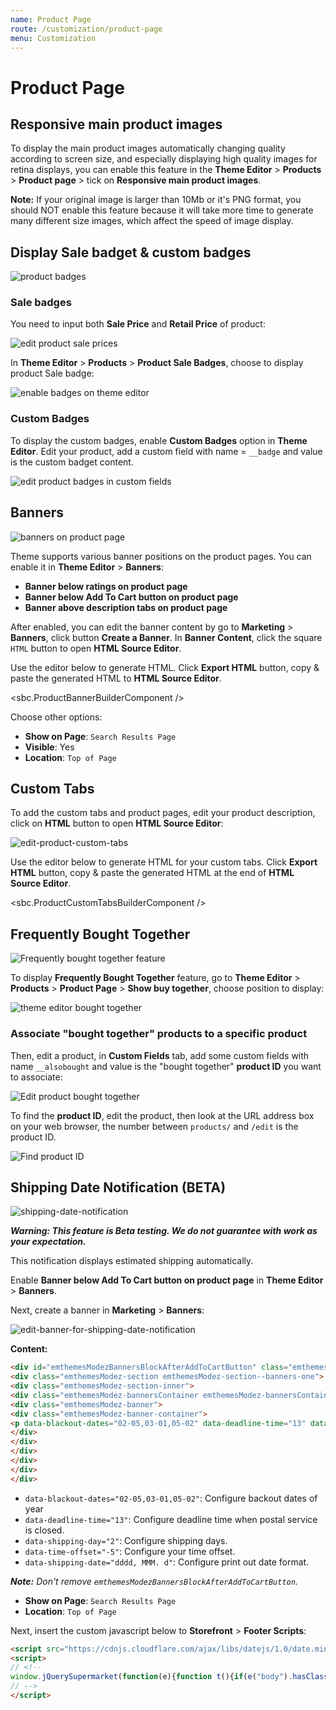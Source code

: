```yaml
---
name: Product Page
route: /customization/product-page
menu: Customization
---
```



# Product Page


## Responsive main product images

To display the main product images automatically changing quality according to screen size, and especially displaying high quality images for retina displays, you can enable this feature in the **Theme Editor** > **Products** > **Product page** > tick on **Responsive main product images**.

**Note:** If your original image is larger than 10Mb or it's PNG format, you should NOT enable this feature because it will take more time to generate many different size images, which affect the speed of image display.


## Display Sale badget & custom badges

![product badges](../img/product-card-badges.png)

### Sale badges

You need to input both **Sale Price** and **Retail Price** of product:

![edit product sale prices](../img/edit-product-sale-price.png)

In **Theme Editor** > **Products** > **Product Sale Badges**, choose to display product Sale badge:

![enable badges on theme editor](../img/theme-editor-badges.png)

### Custom Badges

To display the custom badges, enable **Custom Badges** option in **Theme Editor**. Edit your product, add a custom field with name = `__badge` and value is the custom badget content.

![edit product badges in custom fields](../img/edit-product-custom-badges.png)



## Banners

![banners on product page](../img/home1-product-page-banners.png)

Theme supports various banner positions on the product pages. You can enable it in **Theme Editor** > **Banners**:

- **Banner below ratings on product page**
- **Banner below Add To Cart button on product page**
- **Banner above description tabs on product page**


After enabled, you can edit the banner content by go to **Marketing** > **Banners**, click button **Create a Banner**. In **Banner Content**, click the square `HTML` button to open **HTML Source Editor**.

Use the editor below to generate HTML. Click **Export HTML** button, copy & paste the generated HTML to **HTML Source Editor**.

<sbc.ProductBannerBuilderComponent />

Choose other options:

- __Show on Page__: `Search Results Page`
- __Visible__: Yes
- __Location__: `Top of Page`


## Custom Tabs

To add the custom tabs and product pages, edit your product description, click on **HTML** button to open **HTML Source Editor**:

![edit-product-custom-tabs](../img/edit-product-custom-tabs.png)

Use the editor below to generate HTML for your custom tabs. Click **Export HTML** button, copy & paste the generated HTML at the end of **HTML Source Editor**.

<sbc.ProductCustomTabsBuilderComponent />


## Frequently Bought Together

![Frequently bought together feature](../img/bought-together.jpg)

To display **Frequently Bought Together** feature, go to **Theme Editor** > **Products** > **Product Page** > **Show buy together**, choose position to display:

![theme editor bought together](../img/theme-editor-bought-together.png)

### Associate "bought together" products to a specific product

Then, edit a product, in **Custom Fields** tab, add some custom fields with name `__alsobought` and value is the "bought together" **product ID** you want to associate:

![Edit product bought together](../img/edit-product-bought-together.png)

To find the **product ID**, edit the product, then look at the URL address box on your web browser, the number between `products/` and `/edit` is the product ID.

![Find product ID](../img/find-product-id.png)




## Shipping Date Notification (BETA)

![shipping-date-notification](../img/shipping-date-notification.png)

_**Warning: This feature is Beta testing. We do not guarantee with work as your expectation.**_

This notification displays estimated shipping automatically.

Enable **Banner below Add To Cart button on product page** in **Theme Editor** > **Banners**.

Next, create a banner in **Marketing** > **Banners**:

![edit-banner-for-shipping-date-notification](../img/edit-banner-for-shipping-date-notification.png)

**Content:**

```html
<div id="emthemesModezBannersBlockAfterAddToCartButton" class="emthemesModezBannersBlockAfterAddToCartButton">
<div class="emthemesModez-section emthemesModez-section--banners-one">
<div class="emthemesModez-section-inner">
<div class="emthemesModez-bannersContainer emthemesModez-bannersContainer--one">
<div class="emthemesModez-banner">
<div class="emthemesModez-banner-container">
<p data-blackout-dates="02-05,03-01,05-02" data-deadline-time="13" data-shipping-day="2" data-time-offset="-5"><strong>Want it on <span data-shipping-date="dddd, MMM. d">***</span>?<br /></strong> Choose <strong>Priority Mail</strong> at checkout.</p>
</div>
</div>
</div>
</div>
</div>
</div>
```

- `data-blackout-dates="02-05,03-01,05-02"`: Configure backout dates of year
- `data-deadline-time="13"`: Configure deadline time when postal service is closed.
- `data-shipping-day="2"`: Configure shipping days.
- `data-time-offset="-5"`: Configure your time offset.
- `data-shipping-date="dddd, MMM. d"`: Configure print out date format.

_**Note:** Don't remove `emthemesModezBannersBlockAfterAddToCartButton`._

- **Show on Page**: `Search Results Page`
- **Location**: `Top of Page`


Next, insert the custom javascript below to **Storefront** > **Footer Scripts**:

```html
<script src="https://cdnjs.cloudflare.com/ajax/libs/datejs/1.0/date.min.js"></script>
<script>
// <!--
window.jQuerySupermarket(function(e){function t(){if(e("body").hasClass("papaSupermarket-page--pages-product"))var t=setInterval(function(){var a=e("#emthemesModezBannersBlockAfterAddToCartButton");if(a.length>0){clearInterval(t);var i=a.find("[data-deadline-time]");if(i.length>0){var n=parseInt(i.data("deadline-time"),10),r=parseInt(i.data("shipping-day"),10),d=[];i.data("blackout-dates").split(",").forEach(function(e){var t=e.split("-");d.push(t)});var s=parseInt(i.data("time-offset"),10),o=new Date;o.setTime(o.getTime()+60*s*60*1e3),o.getUTCHours()>=n&&o.setTime(o.getTime()+864e5);var p,g=!1;do{if((p=!1)||0!=o.getUTCDay()||(p=!0),p||6!=o.getUTCDay()||g||(p=!0),!p)for(var l in d)if(d[l][0]==o.getUTCMonth()+1&&d[l][1]==o.getUTCDate()){p=!0;break}(r>0||p)&&o.setTime(o.getTime()+864e5),p||(r--,g=!0)}while(r>=0||p);o.setTime(o.getTime()-60*s*60*1e3);var m=e("[data-shipping-date]");m.length>0&&m.html(o.toString(m.data("shipping-date")))}}},1e3)}t(),e("body").on("loaded.instantload",t)});
// -->
</script>
```
